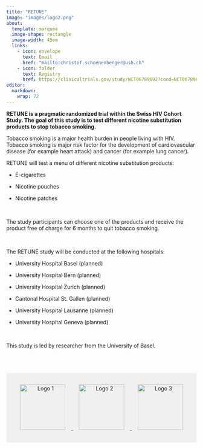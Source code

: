 ```yaml
---
title: "RETUNE"
image: "images/logo2.png"
about:
  template: marquee
  image-shape: rectangle
  image-width: 45em
  links:
    - icon: envelope
      text: Email
      href: "mailto:christof.schoenenberger@usb.ch"  
    - icon: folder
      text: Registry
      href: https://clinicaltrials.gov/study/NCT06789692?cond=NCT06789692&rank=1
editor: 
  markdown: 
    wrap: 72
---
```


**RETUNE is a pragmatic randomized trial within the Swiss HIV Cohort
Study. The goal of this study is to test different nicotine substitution
products to stop tobacco smoking.**

Tobacco smoking is a major health burden in people living with HIV.
Tobacco smoking is major risk factor for the development of
cardiovascular disease (for example heart attack) and cancer (for
example lung cancer).

RETUNE will test a menu of different nicotine substitution products:

-   E-cigarettes

-   Nicotine pouches

-   Nicotine patches

<p> </p>

The study participants can choose one of the products and receive the
product free of charge for 6 months to quit tobacco smoking.

<p> </p>

The RETUNE study will be conducted at the following hospitals:

-   University Hospital Basel (planned)

-   University Hospital Bern (planned)

-   University Hospital Zurich (planned)

-   Cantonal Hospital St. Gallen (planned)

-   University Hospital Lausanne (planned)

-   University Hospital Geneva (planned)

<p> </p>

This study is led by researcher from the University of Basel.

::: {style="background-color: #f0f0f0; padding: 1rem; text-align: center; margin-top: 4rem;"}
<p><a href="https://www.shcs.ch" target="_blank">
<img src="images/shcs_logo Kopie.jpg" alt="Logo 1" style="height:120px; margin: 0 1rem;"/>
</a>
<a href="https://www.tpf.admin.ch/tpf/de/home/fonds/tabakpraeventionsfonds.html" target="_blank">
<img src="images/logoBAG.png" alt="Logo 2" style="height:120px; margin: 0 1rem;"/>
</a>
<a href="https://www.snf.ch/en/RDtCf0PZrKDKwsI6/funding/careers/md-phd-programme" target="_blank">
<img src="images/SNSF.png" alt="Logo 3" style="height:120px; margin: 0 1rem;"/>
</a></p>
:::
